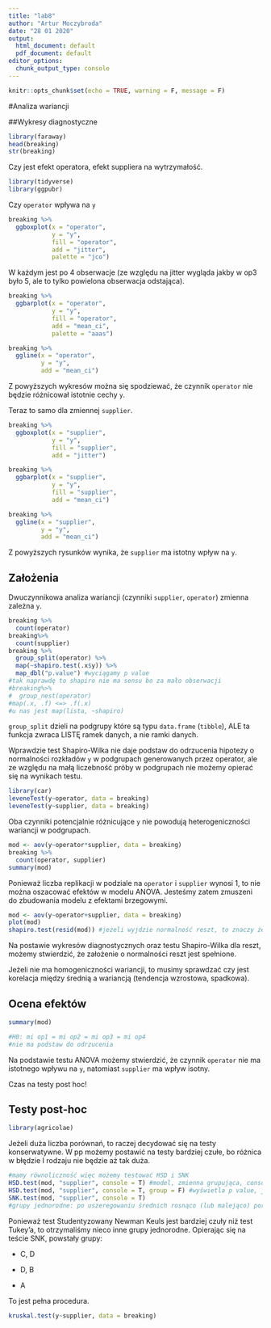 ```yaml
---
title: "lab8"
author: "Artur Moczybroda"
date: "28 01 2020"
output:
  html_document: default
  pdf_document: default
editor_options:
  chunk_output_type: console
---
```



```r
knitr::opts_chunk$set(echo = TRUE, warning = F, message = F)
```

#Analiza wariancji

##Wykresy diagnostyczne

```r
library(faraway)
head(breaking)
str(breaking)
```

Czy jest efekt operatora, efekt suppliera na wytrzymałość.

```r
library(tidyverse)
library(ggpubr)
```

Czy `operator` wpływa na `y`

```r
breaking %>%
  ggboxplot(x = "operator",
            y = "y",
            fill = "operator",
            add = "jitter",
            palette = "jco")
```

W każdym jest po 4 obserwacje (ze względu na jitter wygląda jakby w op3 było 5, ale to tylko powielona obserwacja odstająca).

```r
breaking %>%
  ggbarplot(x = "operator",
            y = "y",
            fill = "operator",
            add = "mean_ci",
            palette = "aaas")

breaking %>%
  ggline(x = "operator",
         y = "y",
         add = "mean_ci")
```


Z powyższych wykresów można się spodziewać, że czynnik `operator` nie będzie różnicował istotnie cechy `y`.

Teraz to samo dla zmiennej `supplier`.

```r
breaking %>%
  ggboxplot(x = "supplier",
            y = "y",
            fill = "supplier",
            add = "jitter")

breaking %>%
  ggbarplot(x = "supplier",
            y = "y",
            fill = "supplier",
            add = "mean_ci")

breaking %>%
  ggline(x = "supplier",
         y = "y",
         add = "mean_ci")
```

Z powyższych rysunków wynika, że `supplier` ma istotny wpływ na `y`.

## Założenia

Dwuczynnikowa analiza wariancji (czynniki `supplier`, `operator`) zmienna zależna `y`.

```r
breaking %>%
  count(operator)
breaking%>%
  count(supplier)
breaking %>%
  group_split(operator) %>%
  map(~shapiro.test(.x$y)) %>%
  map_dbl("p.value") #wyciągamy p value
#tak naprawdę to shapiro nie ma sensu bo za mało obserwacji
#breaking%>%
#  group_nest(operator)
#map(.x, .f) <=> .f(.x)
#u nas jest map(lista, ~shapiro)
```
 `group_split` dzieli na podgrupy które są typu `data.frame` (`tibble`), ALE ta funkcja zwraca LISTĘ ramek danych, a nie ramki danych.

Wprawdzie test Shapiro-Wilka nie daje podstaw do odrzucenia hipotezy o normalności rozkładów `y` w podgrupach generowanych przez operator, ale ze względu na małą liczebność próby w podgrupach nie możemy opierać się na wynikach testu.

```r
library(car)
leveneTest(y~operator, data = breaking)
leveneTest(y~supplier, data = breaking)
```

Oba czynniki potencjalnie różnicujące `y` nie powodują heterogeniczności wariancji w podgrupach.

```r
mod <- aov(y~operator*supplier, data = breaking)
breaking %>%
  count(operator, supplier)
summary(mod)
```
 Ponieważ liczba replikacji w podziale na `operator` i `supplier` wynosi 1, to nie można oszacować efektów w modelu ANOVA.
 Jesteśmy zatem zmuszeni do zbudowania modelu z efektami brzegowymi.
 
```r
mod <- aov(y~operator+supplier, data = breaking)
plot(mod)
shapiro.test(resid(mod)) #jeżeli wyjdzie normalność reszt, to znaczy że jest też normalność w podgrupach
```
 
Na postawie wykresów diagnostycznych oraz testu Shapiro-Wilka dla reszt, możemy stwierdzić, że założenie o normalności reszt jest spełnione.

Jeżeli nie ma homogeniczności wariancji, to musimy sprawdzać czy jest korelacja między średnią a wariancją (tendencja wzrostowa, spadkowa).

## Ocena efektów

```r
summary(mod)

#H0: mi op1 = mi op2 = mi op3 = mi op4
#nie ma podstaw do odrzucenia


```

Na podstawie testu ANOVA możemy stwierdzić, że czynnik `operator` nie ma istotnego wpływu na `y`, natomiast `supplier` ma wpływ isotny.

Czas na testy post hoc!

## Testy post-hoc

```r
library(agricolae)
```

Jeżeli duża liczba porównań, to raczej decydować się na testy konserwatywne. W pp możemy postawić na testy bardziej czułe, bo różnica w błędzie I rodzaju nie będzie aż tak duża.

```r
#mamy równoliczność więc możemy testować HSD i SNK
HSD.test(mod, "supplier", console = T) #model, zmienna grupująca, console = T aby wyświetlić wynik
HSD.test(mod, "supplier", console = T, group = F) #wyświetla p value, jeśli przedział (LCL, UCL) zawiera 0, to różnica nie jest istotna
SNK.test(mod, "supplier", console = T)
#grupy jednorodne: po uszeregowaniu średnich rosnąco (lub malejąco) porównujemy: 2 czyli sąsiednie, 3 czyli przeskakując jedno, i 4 czyli pierwsza z ostatnią (skrajne z 2, skrajne z 3 itd)
```
 Ponieważ test Studentyzowany Newman Keuls jest bardziej czuły niż test Tukey'a, to otrzymaliśmy nieco inne grupy jednorodne. Opierając się na teście SNK, powstały grupy:
 
 - C, D
 
 - D, B
 
 - A
 
 
 To jest pełna procedura.
 
```r
kruskal.test(y~supplier, data = breaking)
```
 
